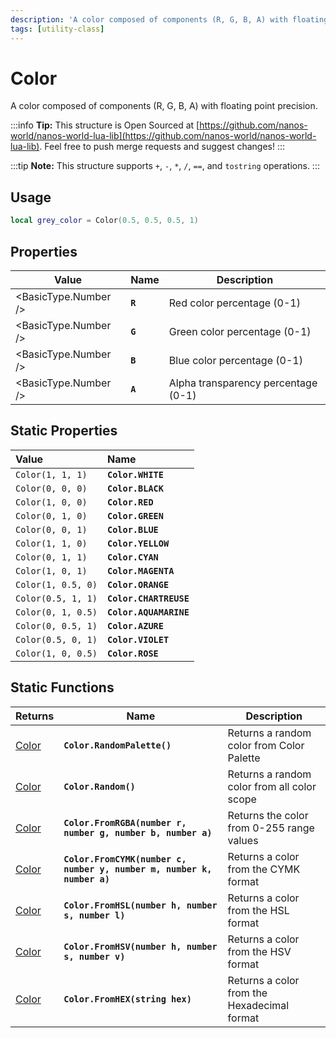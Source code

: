 ```yaml
---
description: 'A color composed of components (R, G, B, A) with floating point precision.'
tags: [utility-class]
---
```


# Color

A color composed of components (R, G, B, A) with floating point precision.


:::info
**Tip:** This structure is Open Sourced at [https://github.com/nanos-world/nanos-world-lua-lib](https://github.com/nanos-world/nanos-world-lua-lib). Feel free to push merge requests and suggest changes!
:::

:::tip
**Note:** This structure supports `+`, `-`, `*`, `/`, `==`, and `tostring` operations.
:::

## Usage

```lua
local grey_color = Color(0.5, 0.5, 0.5, 1)
```

## Properties

| **Value** | **Name** | **Description** |
| --------- | -------- | --------------- |
| <BasicType.Number /> | **`R`** | Red color percentage (0-1) |
| <BasicType.Number /> | **`G`** | Green color percentage (0-1) |
| <BasicType.Number /> | **`B`** | Blue color percentage (0-1) |
| <BasicType.Number /> | **`A`** | Alpha transparency percentage (0-1) |



## Static Properties

| **Value** | **Name** |
| :--- | :--- |
| `Color(1, 1, 1)` | **`Color.WHITE`** |
| `Color(0, 0, 0)` | **`Color.BLACK`** |
| `Color(1, 0, 0)` | **`Color.RED`** |
| `Color(0, 1, 0)` | **`Color.GREEN`** |
| `Color(0, 0, 1)` | **`Color.BLUE`** |
| `Color(1, 1, 0)` | **`Color.YELLOW`** |
| `Color(0, 1, 1)` | **`Color.CYAN`** |
| `Color(1, 0, 1)` | **`Color.MAGENTA`** |
| `Color(1, 0.5, 0)` | **`Color.ORANGE`** |
| `Color(0.5, 1, 1)` | **`Color.CHARTREUSE`** |
| `Color(0, 1, 0.5)` | **`Color.AQUAMARINE`** |
| `Color(0, 0.5, 1)` | **`Color.AZURE`** |
| `Color(0.5, 0, 1)` | **`Color.VIOLET`** |
| `Color(1, 0, 0.5)` | **`Color.ROSE`** |

## Static Functions

| **Returns**    | **Name**                                                     | **Description**                             |
| -------------- | ------------------------------------------------------------ | ------------------------------------------- |
| [Color](color) | **`Color.RandomPalette()`**                                  | Returns a random color from Color Palette   |
| [Color](color) | **`Color.Random()`**                                         | Returns a random color from all color scope |
| [Color](color) | **`Color.FromRGBA(number r, number g, number b, number a)`** | Returns the color from 0-255 range values   |
| [Color](color) | **`Color.FromCYMK(number c, number y, number m, number k, number a)`** | Returns a color from the CYMK format        |
| [Color](color) | **`Color.FromHSL(number h, number s, number l)`**            | Returns a color from the HSL format         |
| [Color](color) | **`Color.FromHSV(number h, number s, number v)`**            | Returns a color from the HSV format         |
| [Color](color) | **`Color.FromHEX(string hex)`**                              | Returns a color from the Hexadecimal format |
